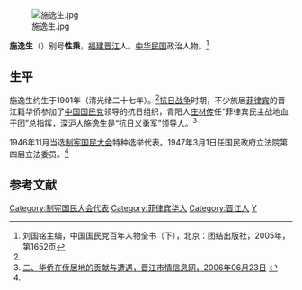 [[File:施逸生.jpg|thumb]]

'''施逸生'''（{{bd|约1901年||? |}}）别号'''性秉'''，[[福建|福建]][[晋江|晋江]]人。[[中华民国|中华民国]]政治人物。<ref name=kmt>刘国铭主编，中国国民党百年人物全书（下），北京：团结出版社，2005年，第1652页</ref>

==生平==
施逸生约生于1901年（清光绪二十七年）。<ref name=kmt/>[[抗日战争|抗日战争]]时期，不少旅居[[菲律宾|菲律宾]]的晋江籍华侨参加了[[中国国民党|中国国民党]]领导的抗日组织，青阳人[[庄材传|庄材传]]任“菲律宾民主战地血干团”总指挥，深沪人施逸生是“抗日义勇军”领导人。<ref>[http://www.jjsqxx.com/Item/Show.asp?m=1&d=78460 二、华侨在侨居地的贡献与遭遇，晋江市情信息网，2006年06月23日] {{webarchive|url=https://web.archive.org/web/20160304115729/http://www.jjsqxx.com/Item/Show.asp?m=1&d=78460 |date=2016年3月4日 }}</ref>

1946年11月当选[[制宪国民大会|制宪国民大会]]特种选举代表。1947年3月1日任国民政府立法院第四届立法委员。<ref name=kmt/>

==参考文献==
{{reflist}}

{{第4屆中華民國訓政時期立法委員名單}}
{{DEFAULTSORT:Shi施}}
[[Category:制宪国民大会代表|Category:制宪国民大会代表]]
[[Category:菲律宾华人|Category:菲律宾华人]]
[[Category:晋江人|Category:晋江人]]
[[Category:施姓|Y]]